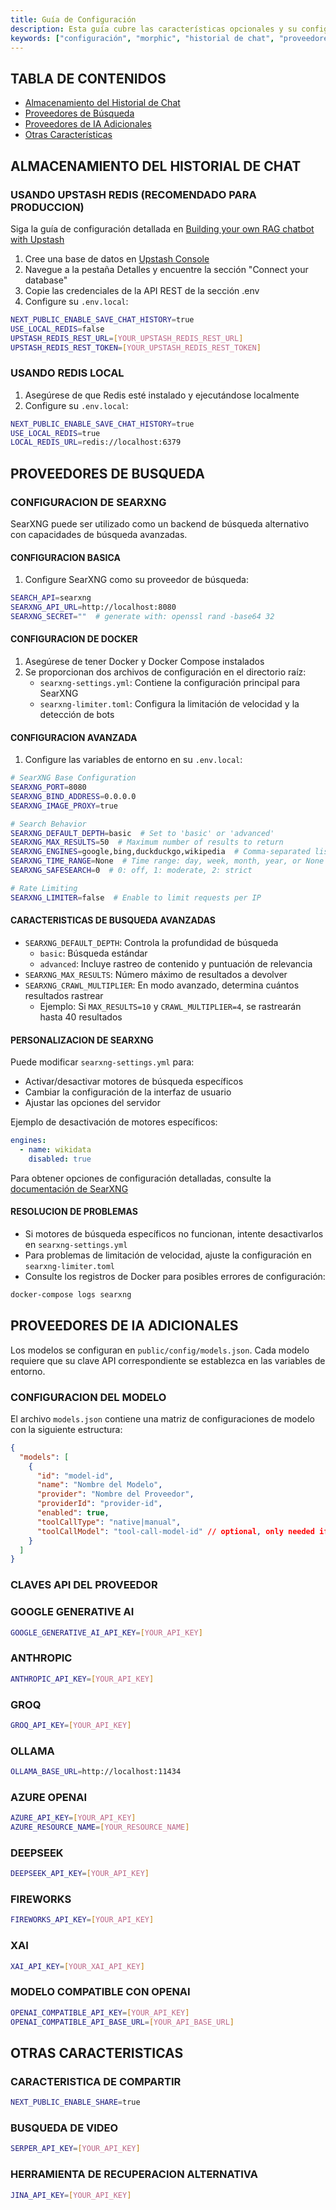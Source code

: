 ```yaml
---
title: Guía de Configuración
description: Esta guía cubre las características opcionales y su configuración en Morphic.
keywords: ["configuración", "morphic", "historial de chat", "proveedores de búsqueda", "proveedores de IA", "upstash", "redis", "searxng", "google generative ai", "anthropic", "groq", "ollama", "azure openai", "deepseek", "fireworks", "xai", "openai", "serper", "jina"]
---
```


## TABLA DE CONTENIDOS

- [Almacenamiento del Historial de Chat](#almacenamiento-del-historial-de-chat)
- [Proveedores de Búsqueda](#proveedores-de-busqueda)
- [Proveedores de IA Adicionales](#proveedores-de-ia-adicionales)
- [Otras Características](#otras-caracteristicas)

## ALMACENAMIENTO DEL HISTORIAL DE CHAT

### USANDO UPSTASH REDIS (RECOMENDADO PARA PRODUCCION)

Siga la guía de configuración detallada en [Building your own RAG chatbot with Upstash](https://upstash.com/blog/rag-chatbot-upstash#setting-up-upstash-redis)

1.  Cree una base de datos en [Upstash Console](https://console.upstash.com/redis)
2.  Navegue a la pestaña Detalles y encuentre la sección "Connect your database"
3.  Copie las credenciales de la API REST de la sección .env
4.  Configure su `.env.local`:

```bash
NEXT_PUBLIC_ENABLE_SAVE_CHAT_HISTORY=true
USE_LOCAL_REDIS=false
UPSTASH_REDIS_REST_URL=[YOUR_UPSTASH_REDIS_REST_URL]
UPSTASH_REDIS_REST_TOKEN=[YOUR_UPSTASH_REDIS_REST_TOKEN]
```

### USANDO REDIS LOCAL

1.  Asegúrese de que Redis esté instalado y ejecutándose localmente
2.  Configure su `.env.local`:

```bash
NEXT_PUBLIC_ENABLE_SAVE_CHAT_HISTORY=true
USE_LOCAL_REDIS=true
LOCAL_REDIS_URL=redis://localhost:6379
```

## PROVEEDORES DE BUSQUEDA

### CONFIGURACION DE SEARXNG

SearXNG puede ser utilizado como un backend de búsqueda alternativo con capacidades de búsqueda avanzadas.

#### CONFIGURACION BASICA

1.  Configure SearXNG como su proveedor de búsqueda:

```bash
SEARCH_API=searxng
SEARXNG_API_URL=http://localhost:8080
SEARXNG_SECRET=""  # generate with: openssl rand -base64 32
```

#### CONFIGURACION DE DOCKER

1.  Asegúrese de tener Docker y Docker Compose instalados
2.  Se proporcionan dos archivos de configuración en el directorio raíz:
    - `searxng-settings.yml`: Contiene la configuración principal para SearXNG
    - `searxng-limiter.toml`: Configura la limitación de velocidad y la detección de bots

#### CONFIGURACION AVANZADA

1.  Configure las variables de entorno en su `.env.local`:

```bash
# SearXNG Base Configuration
SEARXNG_PORT=8080
SEARXNG_BIND_ADDRESS=0.0.0.0
SEARXNG_IMAGE_PROXY=true

# Search Behavior
SEARXNG_DEFAULT_DEPTH=basic  # Set to 'basic' or 'advanced'
SEARXNG_MAX_RESULTS=50  # Maximum number of results to return
SEARXNG_ENGINES=google,bing,duckduckgo,wikipedia  # Comma-separated list of search engines
SEARXNG_TIME_RANGE=None  # Time range: day, week, month, year, or None
SEARXNG_SAFESEARCH=0  # 0: off, 1: moderate, 2: strict

# Rate Limiting
SEARXNG_LIMITER=false  # Enable to limit requests per IP
```

#### CARACTERISTICAS DE BUSQUEDA AVANZADAS

- `SEARXNG_DEFAULT_DEPTH`: Controla la profundidad de búsqueda
    - `basic`: Búsqueda estándar
    - `advanced`: Incluye rastreo de contenido y puntuación de relevancia
- `SEARXNG_MAX_RESULTS`: Número máximo de resultados a devolver
- `SEARXNG_CRAWL_MULTIPLIER`: En modo avanzado, determina cuántos resultados rastrear
    - Ejemplo: Si `MAX_RESULTS=10` y `CRAWL_MULTIPLIER=4`, se rastrearán hasta 40 resultados

#### PERSONALIZACION DE SEARXNG

Puede modificar `searxng-settings.yml` para:

- Activar/desactivar motores de búsqueda específicos
- Cambiar la configuración de la interfaz de usuario
- Ajustar las opciones del servidor

Ejemplo de desactivación de motores específicos:

```yaml
engines:
  - name: wikidata
    disabled: true
```

Para obtener opciones de configuración detalladas, consulte la [documentación de SearXNG](https://docs.searxng.org/admin/settings/settings.html#settings-yml)

#### RESOLUCION DE PROBLEMAS

- Si motores de búsqueda específicos no funcionan, intente desactivarlos en `searxng-settings.yml`
- Para problemas de limitación de velocidad, ajuste la configuración en `searxng-limiter.toml`
- Consulte los registros de Docker para posibles errores de configuración:

```bash
docker-compose logs searxng
```

## PROVEEDORES DE IA ADICIONALES

Los modelos se configuran en `public/config/models.json`. Cada modelo requiere que su clave API correspondiente se establezca en las variables de entorno.

### CONFIGURACION DEL MODELO

El archivo `models.json` contiene una matriz de configuraciones de modelo con la siguiente estructura:

```json
{
  "models": [
    {
      "id": "model-id",
      "name": "Nombre del Modelo",
      "provider": "Nombre del Proveedor",
      "providerId": "provider-id",
      "enabled": true,
      "toolCallType": "native|manual",
      "toolCallModel": "tool-call-model-id" // optional, only needed if toolCallType is "manual" and you need to specify a different model for tool calls
    }
  ]
}
```

### CLAVES API DEL PROVEEDOR

### GOOGLE GENERATIVE AI

```bash
GOOGLE_GENERATIVE_AI_API_KEY=[YOUR_API_KEY]
```

### ANTHROPIC

```bash
ANTHROPIC_API_KEY=[YOUR_API_KEY]
```

### GROQ

```bash
GROQ_API_KEY=[YOUR_API_KEY]
```

### OLLAMA

```bash
OLLAMA_BASE_URL=http://localhost:11434
```

### AZURE OPENAI

```bash
AZURE_API_KEY=[YOUR_API_KEY]
AZURE_RESOURCE_NAME=[YOUR_RESOURCE_NAME]
```

### DEEPSEEK

```bash
DEEPSEEK_API_KEY=[YOUR_API_KEY]
```

### FIREWORKS

```bash
FIREWORKS_API_KEY=[YOUR_API_KEY]
```

### XAI

```bash
XAI_API_KEY=[YOUR_XAI_API_KEY]
```

### MODELO COMPATIBLE CON OPENAI

```bash
OPENAI_COMPATIBLE_API_KEY=[YOUR_API_KEY]
OPENAI_COMPATIBLE_API_BASE_URL=[YOUR_API_BASE_URL]
```

## OTRAS CARACTERISTICAS

### CARACTERISTICA DE COMPARTIR

```bash
NEXT_PUBLIC_ENABLE_SHARE=true
```

### BUSQUEDA DE VIDEO

```bash
SERPER_API_KEY=[YOUR_API_KEY]
```

### HERRAMIENTA DE RECUPERACION ALTERNATIVA

```bash
JINA_API_KEY=[YOUR_API_KEY]
```
```